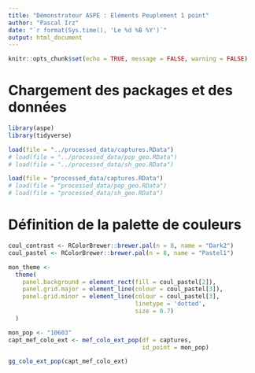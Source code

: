 ```yaml
---
title: "Démonstrateur ASPE : Eléments Peuplement 1 point"
author: "Pascal Irz"
date: "`r format(Sys.time(), 'Le %d %B %Y')`"
output: html_document
---
```

  
```r
knitr::opts_chunk$set(echo = TRUE, message = FALSE, warning = FALSE)
```

# Chargement des packages et des données

```r
library(aspe)
library(tidyverse)
```


```r
load(file = "../processed_data/captures.RData")
# load(file = "../processed_data/pop_geo.RData")
# load(file = "../processed_data/sh_geo.RData")
```

```r
load(file = "processed_data/captures.RData")
# load(file = "processed_data/pop_geo.RData")
# load(file = "processed_data/sh_geo.RData")
```


# Définition de la palette de couleurs

```r
coul_contrast <- RColorBrewer::brewer.pal(n = 8, name = "Dark2")
coul_pastel <- RColorBrewer::brewer.pal(n = 8, name = "Pastel1")

mon_theme <-
  theme(
    panel.background = element_rect(fill = coul_pastel[2]),
    panel.grid.major = element_line(colour = coul_pastel[3]),
    panel.grid.minor = element_line(colour = coul_pastel[3],
                                    linetype = 'dotted',
                                    size = 0.7)
  )
```

```r
mon_pop <- "10603"
capt_mef_colo_ext <- mef_colo_ext_pop(df = captures,
                                      id_point = mon_pop)
```



```r
gg_colo_ext_pop(capt_mef_colo_ext)
```

